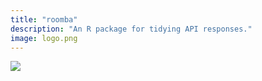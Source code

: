 ```yaml
---
title: "roomba"
description: "An R package for tidying API responses."
image: logo.png
---
```


![](logo.png){fig-alt="roomba hex with a cartoon roomba on a green background"}

